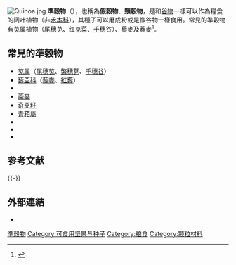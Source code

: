 [[File:Quinoa.jpg|thumb]]
'''準穀物'''（{{Lang-en|pseudocereal}}），也稱為'''假穀物'''、'''類穀物'''，是和[[谷物|谷物]]一樣可以作為糧食的阔叶植物（非[[禾本科|禾本科]]），其種子可以磨成粉或是像谷物一樣食用。常見的準穀物有[[苋属|苋属]]植物（[[尾穗苋|尾穗苋]]、[[红苋菜|红苋菜]]、[[千穗谷|千穗谷]]）、[[藜麥|藜麥]]及[[蕎麥|蕎麥]]<ref>
{{Cite web
 |url         = http://agglossary.uaex.edu/viewPGlossary1.asp#P
 |title       = Glossary of Agricultural Production, Programs and Policy
 |accessdate  = 2006-12-31
 |publisher   = University of Arkansas Division of Agriculture
 |deadurl     = yes
 |archiveurl  = https://web.archive.org/web/20070214055758/http://agglossary.uaex.edu/viewPGlossary1.asp#P
 |archivedate = 2007年2月14日
 |df          = 
}}
</ref>。

== 常見的準穀物 ==
{{Div_col|25em}}
* [[苋属|苋属]]（[[尾穗苋|尾穗苋]]、[[繁穗莧|繁穗莧]]、[[千穗谷|千穗谷]]） 
* [[藜亞科|藜亞科]]（[[藜麥|藜麥]]、[[台湾藜|紅藜]]） 
* {{Internal link helper/en|Breadnut|Brosimum_alicastrum}}
* [[蕎麥|蕎麥]]
* [[奇亞籽|奇亞籽]]
* [[青葙屬|青葙屬]]
* {{Internal link helper/en|Pitseed Goosefoot|Chenopodium berlandieri}}
* {{Internal link helper/en|蒼白莖藜|Chenopodium pallidicaule}}
* {{Internal link helper/en|澳洲金合歡|Wattleseed}}
{{Div_col_end}}

== 参考文献 ==
{{Reflist}}

{{Agriculture-stub}}
{{-}}
{{Cereals}}

== 外部連結 ==
* {{Commons category-inline|Pseudocereals}}

[[Category:準穀物|]]
[[Category:可食用坚果与种子|Category:可食用坚果与种子]]
[[Category:粮食|Category:粮食]]
[[Category:颗粒材料|Category:颗粒材料]]